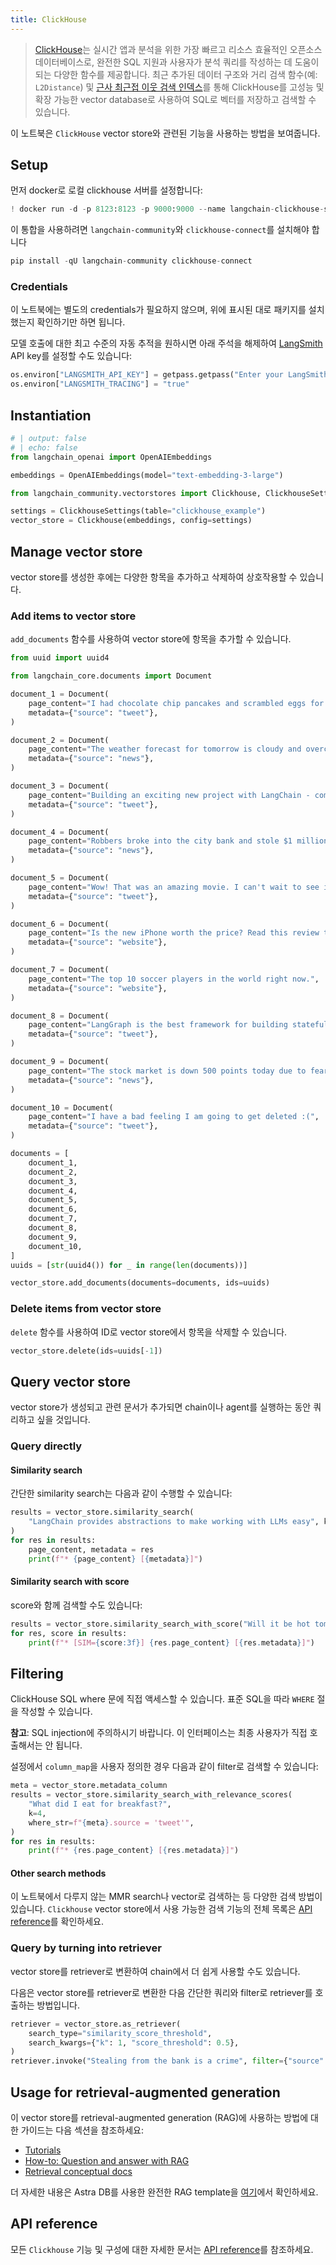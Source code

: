 ```yaml
---
title: ClickHouse
---
```


> [ClickHouse](https://clickhouse.com/)는 실시간 앱과 분석을 위한 가장 빠르고 리소스 효율적인 오픈소스 데이터베이스로, 완전한 SQL 지원과 사용자가 분석 쿼리를 작성하는 데 도움이 되는 다양한 함수를 제공합니다. 최근 추가된 데이터 구조와 거리 검색 함수(예: `L2Distance`) 및 [근사 최근접 이웃 검색 인덱스](https://clickhouse.com/docs/en/engines/table-engines/mergetree-family/annindexes)를 통해 ClickHouse를 고성능 및 확장 가능한 vector database로 사용하여 SQL로 벡터를 저장하고 검색할 수 있습니다.

이 노트북은 `ClickHouse` vector store와 관련된 기능을 사용하는 방법을 보여줍니다.

## Setup

먼저 docker로 로컬 clickhouse 서버를 설정합니다:

```python
! docker run -d -p 8123:8123 -p 9000:9000 --name langchain-clickhouse-server --ulimit nofile=262144:262144 -e CLICKHOUSE_SKIP_USER_SETUP=1 clickhouse/clickhouse-server:25.7
```

이 통합을 사용하려면 `langchain-community`와 `clickhouse-connect`를 설치해야 합니다

```python
pip install -qU langchain-community clickhouse-connect
```

### Credentials

이 노트북에는 별도의 credentials가 필요하지 않으며, 위에 표시된 대로 패키지를 설치했는지 확인하기만 하면 됩니다.

모델 호출에 대한 최고 수준의 자동 추적을 원하시면 아래 주석을 해제하여 [LangSmith](https://docs.smith.langchain.com/) API key를 설정할 수도 있습니다:

```python
os.environ["LANGSMITH_API_KEY"] = getpass.getpass("Enter your LangSmith API key: ")
os.environ["LANGSMITH_TRACING"] = "true"
```

## Instantiation

<EmbeddingTabs/>

```python
# | output: false
# | echo: false
from langchain_openai import OpenAIEmbeddings

embeddings = OpenAIEmbeddings(model="text-embedding-3-large")
```

```python
from langchain_community.vectorstores import Clickhouse, ClickhouseSettings

settings = ClickhouseSettings(table="clickhouse_example")
vector_store = Clickhouse(embeddings, config=settings)
```

## Manage vector store

vector store를 생성한 후에는 다양한 항목을 추가하고 삭제하여 상호작용할 수 있습니다.

### Add items to vector store

`add_documents` 함수를 사용하여 vector store에 항목을 추가할 수 있습니다.

```python
from uuid import uuid4

from langchain_core.documents import Document

document_1 = Document(
    page_content="I had chocolate chip pancakes and scrambled eggs for breakfast this morning.",
    metadata={"source": "tweet"},
)

document_2 = Document(
    page_content="The weather forecast for tomorrow is cloudy and overcast, with a high of 62 degrees.",
    metadata={"source": "news"},
)

document_3 = Document(
    page_content="Building an exciting new project with LangChain - come check it out!",
    metadata={"source": "tweet"},
)

document_4 = Document(
    page_content="Robbers broke into the city bank and stole $1 million in cash.",
    metadata={"source": "news"},
)

document_5 = Document(
    page_content="Wow! That was an amazing movie. I can't wait to see it again.",
    metadata={"source": "tweet"},
)

document_6 = Document(
    page_content="Is the new iPhone worth the price? Read this review to find out.",
    metadata={"source": "website"},
)

document_7 = Document(
    page_content="The top 10 soccer players in the world right now.",
    metadata={"source": "website"},
)

document_8 = Document(
    page_content="LangGraph is the best framework for building stateful, agentic applications!",
    metadata={"source": "tweet"},
)

document_9 = Document(
    page_content="The stock market is down 500 points today due to fears of a recession.",
    metadata={"source": "news"},
)

document_10 = Document(
    page_content="I have a bad feeling I am going to get deleted :(",
    metadata={"source": "tweet"},
)

documents = [
    document_1,
    document_2,
    document_3,
    document_4,
    document_5,
    document_6,
    document_7,
    document_8,
    document_9,
    document_10,
]
uuids = [str(uuid4()) for _ in range(len(documents))]

vector_store.add_documents(documents=documents, ids=uuids)
```

### Delete items from vector store

`delete` 함수를 사용하여 ID로 vector store에서 항목을 삭제할 수 있습니다.

```python
vector_store.delete(ids=uuids[-1])
```

## Query vector store

vector store가 생성되고 관련 문서가 추가되면 chain이나 agent를 실행하는 동안 쿼리하고 싶을 것입니다.

### Query directly

#### Similarity search

간단한 similarity search는 다음과 같이 수행할 수 있습니다:

```python
results = vector_store.similarity_search(
    "LangChain provides abstractions to make working with LLMs easy", k=2
)
for res in results:
    page_content, metadata = res
    print(f"* {page_content} [{metadata}]")
```

#### Similarity search with score

score와 함께 검색할 수도 있습니다:

```python
results = vector_store.similarity_search_with_score("Will it be hot tomorrow?", k=1)
for res, score in results:
    print(f"* [SIM={score:3f}] {res.page_content} [{res.metadata}]")
```

## Filtering

ClickHouse SQL where 문에 직접 액세스할 수 있습니다. 표준 SQL을 따라 `WHERE` 절을 작성할 수 있습니다.

**참고**: SQL injection에 주의하시기 바랍니다. 이 인터페이스는 최종 사용자가 직접 호출해서는 안 됩니다.

설정에서 `column_map`을 사용자 정의한 경우 다음과 같이 filter로 검색할 수 있습니다:

```python
meta = vector_store.metadata_column
results = vector_store.similarity_search_with_relevance_scores(
    "What did I eat for breakfast?",
    k=4,
    where_str=f"{meta}.source = 'tweet'",
)
for res in results:
    print(f"* {res.page_content} [{res.metadata}]")
```

#### Other search methods

이 노트북에서 다루지 않는 MMR search나 vector로 검색하는 등 다양한 검색 방법이 있습니다. `Clickhouse` vector store에서 사용 가능한 검색 기능의 전체 목록은 [API reference](https://python.langchain.com/api_reference/community/vectorstores/langchain_community.vectorstores.clickhouse.Clickhouse.html)를 확인하세요.

### Query by turning into retriever

vector store를 retriever로 변환하여 chain에서 더 쉽게 사용할 수도 있습니다.

다음은 vector store를 retriever로 변환한 다음 간단한 쿼리와 filter로 retriever를 호출하는 방법입니다.

```python
retriever = vector_store.as_retriever(
    search_type="similarity_score_threshold",
    search_kwargs={"k": 1, "score_threshold": 0.5},
)
retriever.invoke("Stealing from the bank is a crime", filter={"source": "news"})
```

## Usage for retrieval-augmented generation

이 vector store를 retrieval-augmented generation (RAG)에 사용하는 방법에 대한 가이드는 다음 섹션을 참조하세요:

- [Tutorials](/oss/langchain/rag)
- [How-to: Question and answer with RAG](https://python.langchain.com/docs/how_to/#qa-with-rag)
- [Retrieval conceptual docs](https://python.langchain.com/docs/concepts/retrieval)

더 자세한 내용은 Astra DB를 사용한 완전한 RAG template을 [여기](https://github.com/langchain-ai/langchain/tree/master/templates/rag-astradb)에서 확인하세요.

## API reference

모든 `Clickhouse` 기능 및 구성에 대한 자세한 문서는 [API reference](https://python.langchain.com/api_reference/community/vectorstores/langchain_community.vectorstores.clickhouse.Clickhouse.html)를 참조하세요.